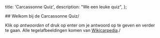 
  title: 'Carcassonne Quiz',
  description: "We een leuke quiz",
};

<Layout meta={meta}>
  ## Welkom bij de Carcassonne Quiz/

  Klik op _antwoorden_ of druk op enter om je antwoord op te geven en verder te gaan. Alle tegelafbeeldingen komen van [Wikicarpedia](https://wikicarpedia.com/)./

  <CarcassonneQuiz client:load />
</Layout>
